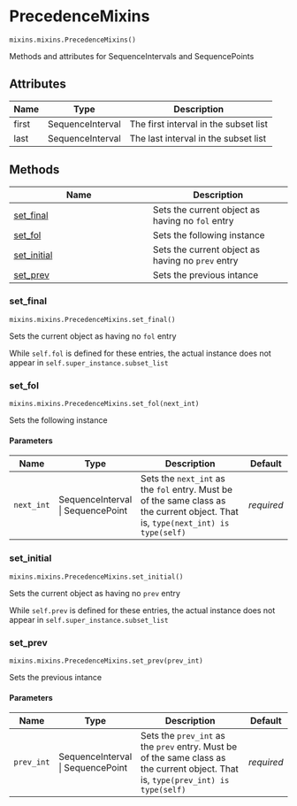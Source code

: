 # PrecedenceMixins { #aligned_textgrid.mixins.mixins.PrecedenceMixins }

`mixins.mixins.PrecedenceMixins()`

Methods and attributes for SequenceIntervals and SequencePoints

## Attributes

| Name   | Type             | Description                           |
|--------|------------------|---------------------------------------|
| first  | SequenceInterval | The first interval in the subset list |
| last   | SequenceInterval | The last interval in the subset list  |

## Methods

| Name | Description |
| --- | --- |
| [set_final](#aligned_textgrid.mixins.mixins.PrecedenceMixins.set_final) | Sets the current object as having no `fol` entry |
| [set_fol](#aligned_textgrid.mixins.mixins.PrecedenceMixins.set_fol) | Sets the following instance |
| [set_initial](#aligned_textgrid.mixins.mixins.PrecedenceMixins.set_initial) | Sets the current object as having no `prev` entry |
| [set_prev](#aligned_textgrid.mixins.mixins.PrecedenceMixins.set_prev) | Sets the previous intance |

### set_final { #aligned_textgrid.mixins.mixins.PrecedenceMixins.set_final }

`mixins.mixins.PrecedenceMixins.set_final()`

Sets the current object as having no `fol` entry

While `self.fol` is defined for these entries, the actual
instance does not appear in `self.super_instance.subset_list`

### set_fol { #aligned_textgrid.mixins.mixins.PrecedenceMixins.set_fol }

`mixins.mixins.PrecedenceMixins.set_fol(next_int)`

Sets the following instance

#### Parameters

| Name       | Type                              | Description                                                                                                                      | Default    |
|------------|-----------------------------------|----------------------------------------------------------------------------------------------------------------------------------|------------|
| `next_int` | SequenceInterval \| SequencePoint | Sets the `next_int` as the `fol` entry. Must be of the same class as the current object. That is, `type(next_int) is type(self)` | _required_ |

### set_initial { #aligned_textgrid.mixins.mixins.PrecedenceMixins.set_initial }

`mixins.mixins.PrecedenceMixins.set_initial()`

Sets the current object as having no `prev` entry

While `self.prev` is defined for these entries, the actual 
instance does not appear in `self.super_instance.subset_list`

### set_prev { #aligned_textgrid.mixins.mixins.PrecedenceMixins.set_prev }

`mixins.mixins.PrecedenceMixins.set_prev(prev_int)`

Sets the previous intance

#### Parameters

| Name       | Type                              | Description                                                                                                                       | Default    |
|------------|-----------------------------------|-----------------------------------------------------------------------------------------------------------------------------------|------------|
| `prev_int` | SequenceInterval \| SequencePoint | Sets the `prev_int` as the `prev` entry. Must be of the same class as the current object. That is, `type(prev_int) is type(self)` | _required_ |